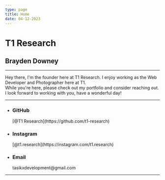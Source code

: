 ```yaml
---
type: page
title: Home
date: 04-12-2023
---
```


# T1 Research  

## Brayden Downey

---

Hey there, I'm the founder here at T1 Research. I enjoy working as the Web Developer and Photographer here at T1.  
While you're here, please check out my portfolio and consider reaching out. I look forward to working with you, have a wonderful day!  

---

- <h3>GitHub</h3>[@T1 Research](https://github.com/t1-research)
- <h3>Instagram</h3>[@t1.research](https://instagram.com/t1.research)
- <h3>Email</h3>tasikxdevelopment@gmail.com  

---